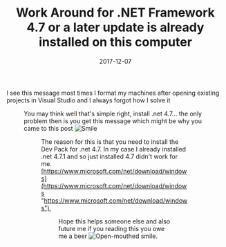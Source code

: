 ﻿---
title: 'Work Around for .NET Framework 4.7 or a later update is already installed on this computer'
date: 2017-12-07
tags: ['Visual Studio', 'dotnet']
draft: false
summary: 'I see this message most times I format my machines after opening existing projects in Visual Studio and I always forgot how I solve it'
---


I see this message most times I format my machines after opening existing projects in Visual Studio and I always forgot how I solve it

<Figure key="/images/109750fb2752452a83898e4b2dfce354.png" src="/images/109750fb2752452a83898e4b2dfce354.png" alt="image" width="0" height="0" caption="FILL THIS IN" />

You may think well that's simple right, install .net 4.7... the only problem then is you get this message which might be why you came to this post ![Smile](https://gordonbeeming.com/images/emoticons/smile.svg)

<Figure key="/images/afe22968a93c497ca48d0523e14bc72e.png" src="/images/afe22968a93c497ca48d0523e14bc72e.png" alt="image" width="0" height="0" caption="FILL THIS IN" />

The reason for this is that you need to install the Dev Pack for .net 4.7. In my case I already installed .net 4.7.1 and so just installed 4.7 didn't work for me. [https://www.microsoft.com/net/download/windows](https://www.microsoft.com/net/download/windows "https://www.microsoft.com/net/download/windows") 

<Figure key="/images/1148238c3ea44f40a700c960803bb391.png" src="/images/1148238c3ea44f40a700c960803bb391.png" alt="image" width="0" height="0" caption="FILL THIS IN" />

Hope this helps someone else and also future me if you reading this you owe me a beer ![Open-mouthed smile](https://gordonbeeming.com/images/emoticons/open-mouthed-smile.svg).

